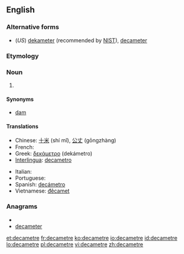 ==English==

===Alternative forms===
* (''US'') [[dekameter]] (recommended by [[w:NIST|NIST]]), [[decameter]]

===Etymology===
{{prefix|deca|metre}}

===Noun===
{{en-noun}}

# {{SI-unit|deca|metre|length}}

====Synonyms====
* [[dam]]

====Translations====
{{trans-top|the length of 10 metres}}
* Chinese: [[十米]] (shí mǐ), [[公丈]] (gōngzhàng)
* French: {{t+|fr|décamètre|m}}
* Greek: [[δεκάμετρο]] {{n}} (dekámetro)
* [[Interlingua]]: [[decametro]]
{{trans-mid}}
* Italian: {{t+|it|decametro|m}}
* Portuguese: {{t+|pt|decâmetro|m}}
* Spanish: [[decámetro]] {{m}}
* Vietnamese: [[đêcamet]]
{{trans-bottom}}

===Anagrams===
* {{alphagram|acdeeemrt}}
* [[decameter#English|decameter]]

[[et:decametre]]
[[fr:decametre]]
[[ko:decametre]]
[[io:decametre]]
[[id:decametre]]
[[lo:decametre]]
[[pl:decametre]]
[[vi:decametre]]
[[zh:decametre]]